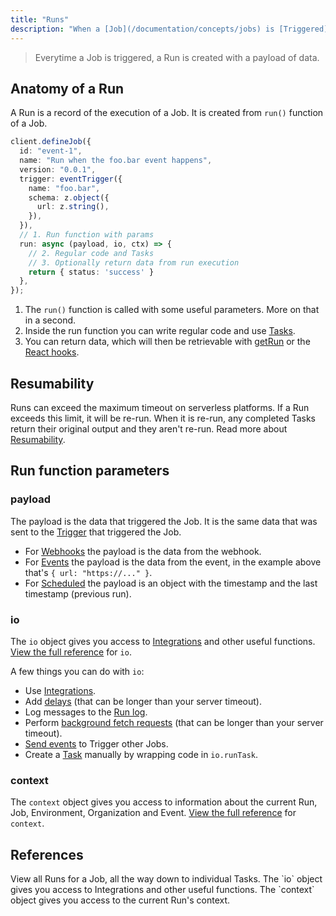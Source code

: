 ```yaml
---
title: "Runs"
description: "When a [Job](/documentation/concepts/jobs) is [Triggered](/documentation/concepts/triggers), the Run function is called."
---
```


> Everytime a Job is triggered, a Run is created with a payload of data.

## Anatomy of a Run

A Run is a record of the execution of a Job. It is created from `run()` function of a Job.

```ts
client.defineJob({
  id: "event-1",
  name: "Run when the foo.bar event happens",
  version: "0.0.1",
  trigger: eventTrigger({
    name: "foo.bar",
    schema: z.object({
      url: z.string(),
    }),
  }),
  // 1. Run function with params
  run: async (payload, io, ctx) => {
    // 2. Regular code and Tasks
    // 3. Optionally return data from run execution
    return { status: 'success' }
  },
});
```

1. The `run()` function is called with some useful parameters. More on that in a second.
2. Inside the run function you can write regular code and use [Tasks](/documentation/concepts/tasks).
3. You can return data, which will then be retrievable with [getRun](/sdk/triggerclient/instancemethods/getrun) or the [React hooks](/documentation/guides/react-hooks).

## Resumability

Runs can exceed the maximum timeout on serverless platforms. If a Run exceeds this limit, it will be re-run. When it is re-run, any completed Tasks return their original output and they aren't re-run. Read more about [Resumability](/documentation/concepts/resumability).

## Run function parameters

### payload

The payload is the data that triggered the Job. It is the same data that was sent to the [Trigger](/documentation/concepts/triggers) that triggered the Job.

- For [Webhooks](/documentation/concepts/triggers/webhooks) the payload is the data from the webhook.
- For [Events](/documentation/concepts/triggers/events) the payload is the data from the event, in the example above that's `{ url: "https://..." }`.
- For [Scheduled](/documentation/concepts/triggers/scheduled) the payload is an object with the timestamp and the last timestamp (previous run).

### io

The `io` object gives you access to [Integrations](/documentation/concepts/integrations) and other useful functions. [View the full reference](/sdk/io) for `io`.

A few things you can do with `io`:

- Use [Integrations](/documentation/concepts/integrations).
- Add [delays](/documentation/concepts/delays) (that can be longer than your server timeout).
- Log messages to the [Run log](/documentation/guides/viewing-runs).
- Perform [background fetch requests](/sdk/io/backgroundfetch) (that can be longer than your server timeout).
- [Send events](/documentation/concepts/triggers/events) to Trigger other Jobs.
- Create a [Task](/documentation/concepts/tasks) manually by wrapping code in `io.runTask`.

### context

The `context` object gives you access to information about the current Run, Job, Environment, Organization and Event. [View the full reference](/sdk/context) for `context`.

## References

<CardGroup cols={2}>
  <Card title="Viewing Runs Dashboard" icon="globe" href="/documentation/guides/viewing-runs">
    View all Runs for a Job, all the way down to individual Tasks.
  </Card>
  <Card title="`io` SDK Reference" icon="wrench" href="/sdk/io">
    The `io` object gives you access to Integrations and other useful functions.
  </Card>
  <Card title="`context` SDK Reference" icon="wrench" href="/sdk/context">
    The `context` object gives you access to the current Run's context.
  </Card>
</CardGroup>
